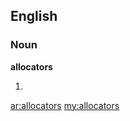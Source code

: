 ==English==

===Noun===
'''allocators'''

# {{plural of|[[allocator]]}}

[[ar:allocators]]
[[my:allocators]]